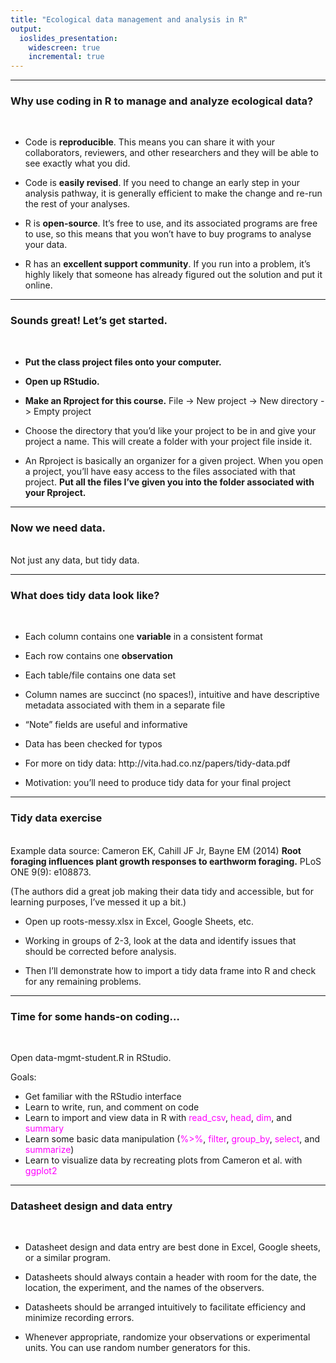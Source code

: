```yaml
---
title: "Ecological data management and analysis in R"
output: 
  ioslides_presentation:
    widescreen: true
    incremental: true
---
```


***
### Why use coding in R to manage and analyze ecological data? {.build}
<br>

- Code is **reproducible**. This means you can share it with your collaborators, reviewers, and other researchers and they will be able to see exactly what you did.  

- Code is **easily revised**. If you need to change an early step in your analysis pathway, it is generally efficient to make the change and re-run the rest of your analyses.  

- R is **open-source**. It's free to use, and its associated programs are free to use, so this means that you won't have to buy programs to analyse your data.  

- R has an **excellent support community**. If you run into a problem, it's highly likely that someone has already figured out the solution and put it online.


***
### Sounds great! Let's get started. {.build}
<br>  

- **Put the class project files onto your computer.**  

- **Open up RStudio.**  

- **Make an Rproject for this course.** File -> New project -> New directory -> Empty project

- Choose the directory that you'd like your project to be in and give your project a name. This will create a folder with your project file inside it.

- An Rproject is basically an organizer for a given project. When you open a project, you'll have easy access to the files associated with that project. **Put all the files I've given you into the folder associated with your Rproject.** 


***
### Now we need data. {.build}
<br>
Not just any data, but tidy data.



***
### What does tidy data look like? {.build}
<br>
  
- Each column contains one **variable** in a consistent format

- Each row contains one **observation**

- Each table/file contains one data set

- Column names are succinct (no spaces!), intuitive and have descriptive metadata associated with them in a separate file

- "Note" fields are useful and informative

- Data has been checked for typos

- For more on tidy data: http://vita.had.co.nz/papers/tidy-data.pdf

- Motivation: you'll need to produce tidy data for your final project

***
### Tidy data exercise {.build}
<br>
Example data source: Cameron EK, Cahill JF Jr, Bayne EM (2014) **Root foraging influences plant growth responses to earthworm foraging.** PLoS ONE 9(9): e108873.  

(The authors did a great job making their data tidy and accessible, but for learning purposes, I've messed it up a bit.)  
  
- Open up roots-messy.xlsx in Excel, Google Sheets, etc.

- Working in groups of 2-3, look at the data and identify issues that should be corrected before analysis.

- Then I'll demonstrate how to import a tidy data frame into R and check for any remaining problems.

***
### Time for some hands-on coding... {.build}
<br>

Open data-mgmt-student.R in RStudio.

Goals:  

- Get familiar with the RStudio interface
- Learn to write, run, and comment on code
- Learn to import and view data in R with <span style="color:magenta">read_csv</span>, <span style="color:magenta">head</span>, <span style="color:magenta">dim</span>, and <span style="color:magenta">summary</span>
- Learn some basic data manipulation (<span style="color:magenta">%>%</span>, <span style="color:magenta">filter</span>, <span style="color:magenta">group_by</span>, <span style="color:magenta">select</span>, and <span style="color:magenta">summarize</span>)
- Learn to visualize data by recreating plots from Cameron et al. with <span style="color:magenta">ggplot2</span>

***
### Datasheet design and data entry
<br>

- Datasheet design and data entry are best done in Excel, Google sheets, or a similar program.

- Datasheets should always contain a header with room for the date, the location, the experiment, and the names of the observers.

- Datasheets should be arranged intuitively to facilitate efficiency and minimize recording errors.

- Whenever appropriate, randomize your observations or experimental units. You can use random number generators for this.